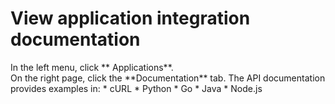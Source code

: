 # View application integration documentation

<Steps>

<div>
<Nav name="pam" />
</div>

<div>
In the left menu, click **<Icon name="Service" /> Applications**.
</div>

<div>
On the right page, click the **Documentation** tab. The API documentation provides examples in:
* cURL
* Python
* Go
* Java
* Node.js

</div>

</Steps>